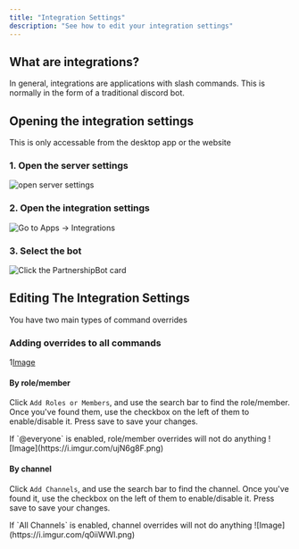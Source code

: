 ```yaml
---
title: "Integration Settings"
description: "See how to edit your integration settings"
---
```


## What are integrations?

In general, integrations are applications with slash commands. This is normally in the form of a traditional discord bot.

## Opening the integration settings

<Note>This is only accessable from the desktop app or the website</Note>

### 1. Open the server settings

![open server settings](https://i.imgur.com/SBe9iMf.png)

### 2. Open the integration settings

![Go to `Apps` -> `Integrations`](https://i.imgur.com/V7bI6eD.png)

### 3. Select the bot

![Click the `PartnershipBot` card](https://i.imgur.com/mlG3eHM.png)

## Editing The Integration Settings

You have two main types of command overrides

### Adding overrides to all commands

1[Image](https://i.imgur.com/jwJKRiQ.png)

#### By role/member

Click `Add Roles or Members`, and use the search bar to find the role/member. Once you've found them, use the checkbox on the left of them to enable/disable it. Press save to save your changes.

<Note>
  If `@everyone` is enabled, role/member overrides will not do anything
  <Expandable title="Image">
    ![Image](https://i.imgur.com/ujN6g8F.png)
  </Expandable>
</Note>

#### By channel

Click `Add Channels`, and use the search bar to find the channel. Once you've found it, use the checkbox on the left of them to enable/disable it. Press save to save your changes.

<Note>
  If `All Channels` is enabled, channel overrides will not do anything
  <Expandable title="Image">
    ![Image](https://i.imgur.com/q0iiWWl.png)
  </Expandable>
</Note>
